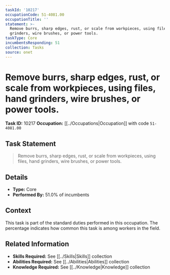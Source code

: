 ```yaml
---
taskId: '10217'
occupationCode: 51-4081.00
occupationTitle: ''
statement: >-
  Remove burrs, sharp edges, rust, or scale from workpieces, using files, hand
  grinders, wire brushes, or power tools.
taskType: Core
incumbentsResponding: 51
collection: Tasks
source: onet
---
```

# Remove burrs, sharp edges, rust, or scale from workpieces, using files, hand grinders, wire brushes, or power tools.

**Task ID:** 10217
**Occupation:** [[../Occupations|Occupation]] with code `51-4081.00`

## Task Statement

> Remove burrs, sharp edges, rust, or scale from workpieces, using files, hand grinders, wire brushes, or power tools.

## Details

- **Type:** Core
- **Performed By:** 51.0% of incumbents

## Context

This task is part of the standard duties performed in this occupation. The percentage indicates how common this task is among workers in the field.

## Related Information

- **Skills Required:** See [[../Skills|Skills]] collection
- **Abilities Required:** See [[../Abilities|Abilities]] collection
- **Knowledge Required:** See [[../Knowledge|Knowledge]] collection
